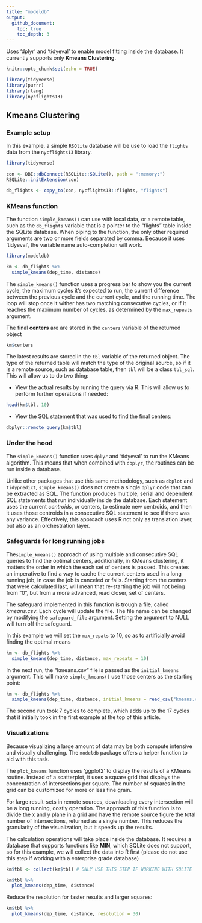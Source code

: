 ```yaml
---
title: "modeldb"
output:
  github_document:
    toc: true
    toc_depth: 3
---
```



Uses 'dplyr' and 'tidyeval' to enable model fitting inside the database. It currently supports only **Kmeans Clustering**.


```r
knitr::opts_chunk$set(echo = TRUE)

library(tidyverse)
library(purrr)
library(rlang)
library(nycflights13)
```

## Kmeans Clustering

### Example setup

In this example, a simple `RSQlite` database will be use to load the `flights` data from the `nycflights13` library.

```r
library(tidyverse)

con <- DBI::dbConnect(RSQLite::SQLite(), path = ":memory:")
RSQLite::initExtension(con)

db_flights <- copy_to(con, nycflights13::flights, "flights")
```

### KMeans function 

The function `simple_kmeans()` can use with local data, or a remote table, such as the `db_flights` variable that is a pointer to the "flights" table inside the SQLite database.  When piping to the function, the only other required arguments are two or more fields separated by comma.  Because it uses 'tidyeval', the variable name auto-completion will work.

```r
library(modeldb)

km <- db_flights %>%
  simple_kmeans(dep_time, distance)
```

The `simple_kmeans()` function uses a progress bar to show you the current cycle, the maximum cycles it's expected to run, the current difference between the previous cycle and the current cycle, and the running time.  The loop will stop once it wither has two matching consecutive cycles, or if it reaches the maximum number of cycles, as determined by the `max_repeats` argument.

The final **centers** are are stored in the `centers` variable of the returned object
```r
km$centers
```

The latest results are stored in the `tbl` variable of the returned object.  The type of the returned table will match the type of the original source, so if it is a remote source, such as database table, then `tbl` will be a class `tbl_sql`.  This will allow us to do two thing:

- View the actual results by running the query via R.  This will allow us to perform further operations if needed:
```r
head(km$tbl, 10)
```

- View the SQL statement that was used to find the final centers:
```r
dbplyr::remote_query(km$tbl)
```

### Under the hood

The `simple_kmeans()` function uses `dplyr` and 'tidyeval' to run the KMeans algorithm.  This means that when combined with `dbplyr`, the routines can be run inside a database.  

Unlike other packages that use this same methodology, such as `dbplot` and `tidypredict`, `simple_kmeans()` does not create a single `dplyr` code that can be extracted as SQL.  The function produces multiple, serial and dependent SQL statements that run individually inside the database. Each statement uses the current *centroids*, or centers, to estimate new centroids, and then it uses those centroids in a consecutive SQL statement to see if there was any variance.  Effectively, this approach uses R not only as translation layer, but also as an orchestration layer.

### Safeguards for long running jobs

The`simple_kmeans()` approach of using multiple and consecutive SQL queries to find the optimal centers, additionally, in KMeans clustering, it matters the order in which the each set of centers is passed.  This creates an imperative to find a way to cache the current centers used in a long running job, in case the job is canceled or fails.  Starting from the centers that were calculated last, will mean that re-starting the job will not being from "0", but from a more advanced, read closer, set of centers.  

The safeguard implemented in this function is trough a file, called *kmeans.csv*.  Each cycle will update the file.  The file name can be changed by modifying the `safeguard_file` argument. Setting the argument to NULL will turn off the safeguard.

In this example we will set the `max_repats` to 10, so as to artificially avoid finding the optimal means
```r
km <- db_flights %>%
  simple_kmeans(dep_time, distance, max_repeats = 10)
```

In the next run, the "kmeans.csv" file is passed as the `initial_kmeans` argument.  This will make `simple_kmeans()` use those centers as the starting point:

```r
km <- db_flights %>%
  simple_kmeans(dep_time, distance, initial_kmeans = read_csv("kmeans.csv"))
```

The second run took 7 cycles to complete, which adds up to the 17 cycles that it initially took in the first example at the top of this article.

### Visualizations

Because visualizing a large amount of data may be both compute intensive and visually challenging.  The `modeldb` package offers a helper function to aid with this task.

The `plot_kmeans` function uses 'ggplot2' to display the results of a KMeans routine. Instead of a scatterplot, it uses a square grid that displays the concentration of intersections per square. The number of squares in the grid can be customized for more or less fine grain.

For large result-sets in remote sources, downloading every intersection will be a long running, costly operation. The approach of this function is to divide the x and y plane in a grid and have the remote source figure the total number of intersections, returned as a single number. This reduces the granularity of the visualization, but it speeds up the results.

The calculation operations will take place inside the database.  It requires a database that supports functions like **MIN**, which SQLite does not support, so for this example, we will collect the data into R first (please do not use this step if working with a enterprise grade database)

```r
km$tbl <- collect(km$tbl) # ONLY USE THIS STEP IF WORKING WITH SQLITE
```

```r
km$tbl %>%
  plot_kmeans(dep_time, distance)
```

Reduce the resolution for faster results and larger squares:
```r
km$tbl %>%
  plot_kmeans(dep_time, distance, resolution = 30)
```